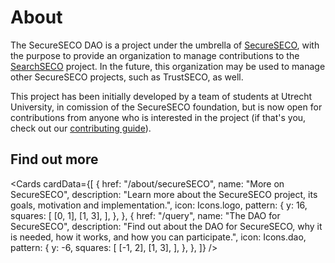 
# About

The SecureSECO DAO is a project under the umbrella of [SecureSECO](/about/secureSECO), with the purpose to provide an organization to manage contributions to the [SearchSECO](/searchseco-integration) project. In the future, this organization may be used to manage other SecureSECO projects, such as TrustSECO, as well.

This project has been initially developed by a team of students at Utrecht University, in comission of the SecureSECO foundation, but is now open for contributions from anyone who is interested in the project (if that's you, check out our [contributing guide](/contributing)).

## Find out more

<Cards
  cardData={[
    {
      href: "/about/secureSECO",
      name: "More on SecureSECO",
      description:
        "Learn more about the SecureSECO project, its goals, motivation and implementation.",
      icon: Icons.logo,
      pattern: {
        y: 16,
        squares: [
          [0, 1],
          [1, 3],
        ],
      },
    },
    {
      href: "/query",
      name: "The DAO for SecureSECO",
      description:
        "Find out about the DAO for SecureSECO, why it is needed, how it works, and how you can participate.",
      icon: Icons.dao,
      pattern: {
        y: -6,
        squares: [
          [-1, 2],
          [1, 3],
        ],
      },
    },
  ]}
/>
